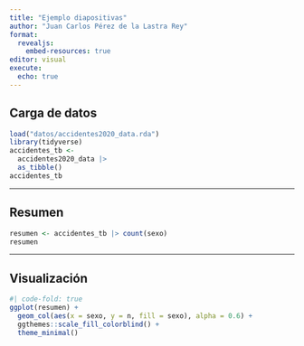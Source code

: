 ```yaml
---
title: "Ejemplo diapositivas"
author: "Juan Carlos Pérez de la Lastra Rey"
format: 
  revealjs:
    embed-resources: true
editor: visual
execute: 
  echo: true
---
```


## Carga de datos

```r
load("datos/accidentes2020_data.rda")
library(tidyverse)
accidentes_tb <- 
  accidentes2020_data |> 
  as_tibble()
accidentes_tb
```

---

## Resumen

```r
resumen <- accidentes_tb |> count(sexo)
resumen
```

---

## Visualización

```r
#| code-fold: true
ggplot(resumen) +
  geom_col(aes(x = sexo, y = n, fill = sexo), alpha = 0.6) +
  ggthemes::scale_fill_colorblind() + 
  theme_minimal()
```















